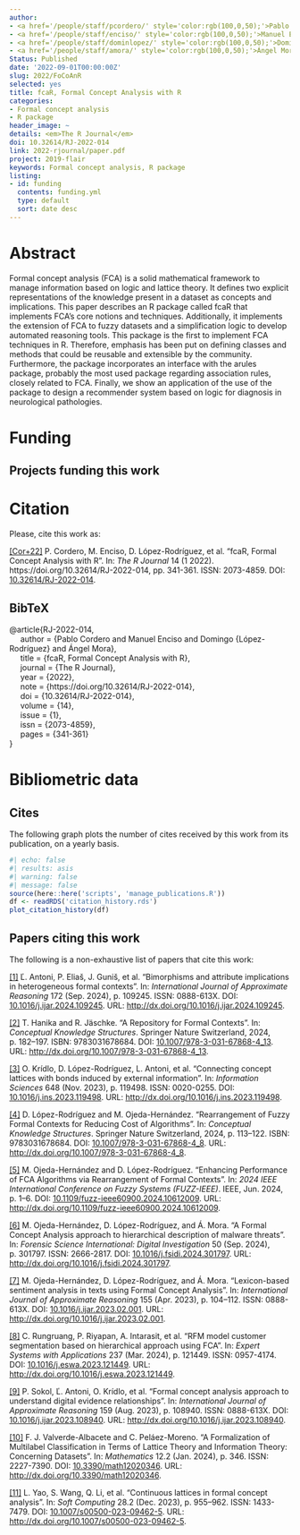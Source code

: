 ```yaml
---
author:
- <a href='/people/staff/pcordero/' style='color:rgb(100,0,50);'>Pablo Cordero</a>
- <a href='/people/staff/enciso/' style='color:rgb(100,0,50);'>Manuel Enciso</a>
- <a href='/people/staff/dominlopez/' style='color:rgb(100,0,50);'>Domingo López Rodríguez</a>
- <a href='/people/staff/amora/' style='color:rgb(100,0,50);'>Ángel Mora</a>
Status: Published
date: '2022-09-01T00:00:00Z'
slug: 2022/FoCoAnR
selected: yes
title: fcaR, Formal Concept Analysis with R
categories:
- Formal concept analysis
- R package
header_image: ~
details: <em>The R Journal</em>
doi: 10.32614/RJ-2022-014
link: 2022-rjournal/paper.pdf
project: 2019-flair
keywords: Formal concept analysis, R package
listing:
- id: funding
  contents: funding.yml
  type: default
  sort: date desc
---
```



# Abstract


Formal concept analysis (FCA) is a solid mathematical framework to manage information based on logic and lattice theory. It defines two explicit representations of the knowledge present in a dataset as concepts and implications. This paper describes an R package called fcaR that implements FCA's core notions and techniques. Additionally, it implements the extension of FCA to fuzzy datasets and a simplification logic to develop automated reasoning tools. This package is the first to implement FCA techniques in R. Therefore, emphasis has been put on defining classes and methods that could be reusable and extensible by the community. Furthermore, the package incorporates an interface with the arules package, probably the most used package regarding association rules, closely related to FCA. Finally, we show an application of the use of the package to design a recommender system based on logic for diagnosis in neurological pathologies.




# Funding
::: {.callout-note appearance='minimal' collapse=false}
## Projects funding this work

:::{#funding}
:::
:::









# Citation
Please, cite this work as:


<a name=bib-RJ-2022-014></a>[[Cor+22]](#cite-RJ-2022-014) P. Cordero, M. Enciso, D. López-Rodríguez, et al. “fcaR, Formal Concept Analysis with R”. In: _The R Journal_ 14 (1 2022). https://doi.org/10.32614/RJ-2022-014, pp. 341-361. ISSN: 2073-4859. DOI: [10.32614/RJ-2022-014](https://doi.org/10.32614%2FRJ-2022-014).

::: {.callout-note appearance="minimal" collapse=true}

## BibTeX

@article{RJ-2022-014,<br>&nbsp;&nbsp;&nbsp;&nbsp;  author = {Pablo Cordero  and Manuel Enciso and Domingo {López-Rodríguez} and Ángel Mora},<br>&nbsp;&nbsp;&nbsp;&nbsp;  title = {fcaR, Formal Concept Analysis with R},<br>&nbsp;&nbsp;&nbsp;&nbsp;  journal = {The R Journal},<br>&nbsp;&nbsp;&nbsp;&nbsp;  year = {2022},<br>&nbsp;&nbsp;&nbsp;&nbsp;  note = {https://doi.org/10.32614/RJ-2022-014},<br>&nbsp;&nbsp;&nbsp;&nbsp;  doi = {10.32614/RJ-2022-014},<br>&nbsp;&nbsp;&nbsp;&nbsp;  volume = {14},<br>&nbsp;&nbsp;&nbsp;&nbsp;  issue = {1},<br>&nbsp;&nbsp;&nbsp;&nbsp;  issn = {2073-4859},<br>&nbsp;&nbsp;&nbsp;&nbsp;  pages = {341-361}<br>}

:::



# Bibliometric data

## Cites

The following graph plots the number of cites received by this work from its publication, on a yearly basis.

```r
#| echo: false
#| results: asis
#| warning: false
#| message: false
source(here::here('scripts', 'manage_publications.R'))
df <- readRDS('citation_history.rds')
plot_citation_history(df)
```



## Papers citing this work

The following is a non-exhaustive list of papers that cite this work:


<a name=bib-Antoni_2024></a>[[1]](#cite-Antoni_2024) Ľ. Antoni, P. Eliaš, J. Guniš, et al. “Bimorphisms and attribute implications in heterogeneous formal contexts”. In: _International Journal of Approximate Reasoning_ 172 (Sep. 2024), p. 109245. ISSN: 0888-613X. DOI: [10.1016/j.ijar.2024.109245](https://doi.org/10.1016%2Fj.ijar.2024.109245). URL: [http://dx.doi.org/10.1016/j.ijar.2024.109245](http://dx.doi.org/10.1016/j.ijar.2024.109245).

<a name=bib-Hanika_2024></a>[[2]](#cite-Hanika_2024) T. Hanika and R. Jäschke. “A Repository for Formal Contexts”. In: _Conceptual Knowledge Structures_. Springer Nature Switzerland, 2024, p. 182–197. ISBN: 9783031678684. DOI: [10.1007/978-3-031-67868-4_13](https://doi.org/10.1007%2F978-3-031-67868-4_13). URL: [http://dx.doi.org/10.1007/978-3-031-67868-4_13](http://dx.doi.org/10.1007/978-3-031-67868-4_13).

<a name=bib-Kr_dlo_2023></a>[[3]](#cite-Kr_dlo_2023) O. Krídlo, D. López-Rodríguez, L. Antoni, et al. “Connecting concept lattices with bonds induced by external information”. In: _Information Sciences_ 648 (Nov. 2023), p. 119498. ISSN: 0020-0255. DOI: [10.1016/j.ins.2023.119498](https://doi.org/10.1016%2Fj.ins.2023.119498). URL: [http://dx.doi.org/10.1016/j.ins.2023.119498](http://dx.doi.org/10.1016/j.ins.2023.119498).

<a name=bib-L_pez_Rodr_guez_2024></a>[[4]](#cite-L_pez_Rodr_guez_2024) D. López-Rodríguez and M. Ojeda-Hernández. “Rearrangement of Fuzzy Formal Contexts for Reducing Cost of Algorithms”. In: _Conceptual Knowledge Structures_. Springer Nature Switzerland, 2024, p. 113–122. ISBN: 9783031678684. DOI: [10.1007/978-3-031-67868-4_8](https://doi.org/10.1007%2F978-3-031-67868-4_8). URL: [http://dx.doi.org/10.1007/978-3-031-67868-4_8](http://dx.doi.org/10.1007/978-3-031-67868-4_8).

<a name=bib-Ojeda_Hern_ndez_20241></a>[[5]](#cite-Ojeda_Hern_ndez_20241) M. Ojeda-Hernández and D. López-Rodríguez. “Enhancing Performance of FCA Algorithms via Rearrangement of Formal Contexts”. In: _2024 IEEE International Conference on Fuzzy Systems (FUZZ-IEEE)_. IEEE, Jun. 2024, p. 1–6. DOI: [10.1109/fuzz-ieee60900.2024.10612009](https://doi.org/10.1109%2Ffuzz-ieee60900.2024.10612009). URL: [http://dx.doi.org/10.1109/fuzz-ieee60900.2024.10612009](http://dx.doi.org/10.1109/fuzz-ieee60900.2024.10612009).

<a name=bib-Ojeda_Hern_ndez_2024></a>[[6]](#cite-Ojeda_Hern_ndez_2024) M. Ojeda-Hernández, D. López-Rodríguez, and Á. Mora. “A Formal Concept Analysis approach to hierarchical description of malware threats”. In: _Forensic Science International: Digital Investigation_ 50 (Sep. 2024), p. 301797. ISSN: 2666-2817. DOI: [10.1016/j.fsidi.2024.301797](https://doi.org/10.1016%2Fj.fsidi.2024.301797). URL: [http://dx.doi.org/10.1016/j.fsidi.2024.301797](http://dx.doi.org/10.1016/j.fsidi.2024.301797).

<a name=bib-Ojeda_Hern_ndez_2023></a>[[7]](#cite-Ojeda_Hern_ndez_2023) M. Ojeda-Hernández, D. López-Rodríguez, and Á. Mora. “Lexicon-based sentiment analysis in texts using Formal Concept Analysis”. In: _International Journal of Approximate Reasoning_ 155 (Apr. 2023), p. 104–112. ISSN: 0888-613X. DOI: [10.1016/j.ijar.2023.02.001](https://doi.org/10.1016%2Fj.ijar.2023.02.001). URL: [http://dx.doi.org/10.1016/j.ijar.2023.02.001](http://dx.doi.org/10.1016/j.ijar.2023.02.001).

<a name=bib-Rungruang_2024></a>[[8]](#cite-Rungruang_2024) C. Rungruang, P. Riyapan, A. Intarasit, et al. “RFM model customer segmentation based on hierarchical approach using FCA”. In: _Expert Systems with Applications_ 237 (Mar. 2024), p. 121449. ISSN: 0957-4174. DOI: [10.1016/j.eswa.2023.121449](https://doi.org/10.1016%2Fj.eswa.2023.121449). URL: [http://dx.doi.org/10.1016/j.eswa.2023.121449](http://dx.doi.org/10.1016/j.eswa.2023.121449).

<a name=bib-Sokol_2023></a>[[9]](#cite-Sokol_2023) P. Sokol, Ľ. Antoni, O. Krídlo, et al. “Formal concept analysis approach to understand digital evidence relationships”. In: _International Journal of Approximate Reasoning_ 159 (Aug. 2023), p. 108940. ISSN: 0888-613X. DOI: [10.1016/j.ijar.2023.108940](https://doi.org/10.1016%2Fj.ijar.2023.108940). URL: [http://dx.doi.org/10.1016/j.ijar.2023.108940](http://dx.doi.org/10.1016/j.ijar.2023.108940).

<a name=bib-Valverde_Albacete_2024></a>[[10]](#cite-Valverde_Albacete_2024) F. J. Valverde-Albacete and C. Peláez-Moreno. “A Formalization of Multilabel Classification in Terms of Lattice Theory and Information Theory: Concerning Datasets”. In: _Mathematics_ 12.2 (Jan. 2024), p. 346. ISSN: 2227-7390. DOI: [10.3390/math12020346](https://doi.org/10.3390%2Fmath12020346). URL: [http://dx.doi.org/10.3390/math12020346](http://dx.doi.org/10.3390/math12020346).

<a name=bib-Yao_2023></a>[[11]](#cite-Yao_2023) L. Yao, S. Wang, Q. Li, et al. “Continuous lattices in formal concept analysis”. In: _Soft Computing_ 28.2 (Dec. 2023), p. 955–962. ISSN: 1433-7479. DOI: [10.1007/s00500-023-09462-5](https://doi.org/10.1007%2Fs00500-023-09462-5). URL: [http://dx.doi.org/10.1007/s00500-023-09462-5](http://dx.doi.org/10.1007/s00500-023-09462-5).


